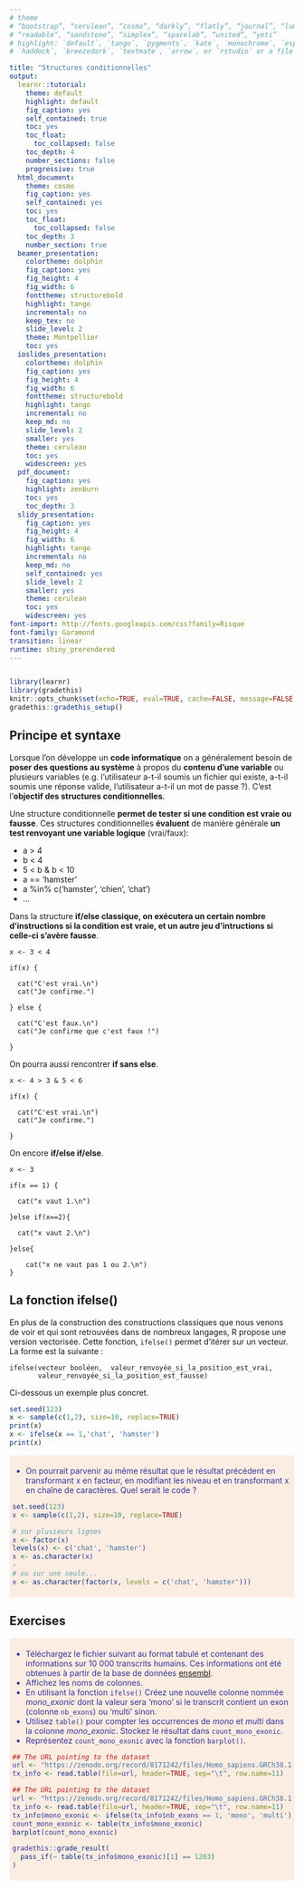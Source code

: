 ```yaml
---
# theme
# “bootstrap”, “cerulean”, “cosmo”, “darkly”, “flatly”, “journal”, “lumen”, “paper”, 
# “readable”, “sandstone”, “simplex”, “spacelab”, “united”, “yeti”
# highlight: `default`, `tango`, `pygments`, `kate`, `monochrome`, `espresso`, `zenburn`, 
# `haddock`, `breezedark`, `textmate`, `arrow`, or `rstudio` or a file with extension `.theme`.

title: "Structures conditionnelles"
output:
  learnr::tutorial:
    theme: default
    highlight: default
    fig_caption: yes
    self_contained: true
    toc: yes
    toc_float: 
      toc_collapsed: false
    toc_depth: 4
    number_sections: false
    progressive: true
  html_document:
    theme: cosmo
    fig_caption: yes
    self_contained: yes
    toc: yes
    toc_float: 
      toc_collapsed: false
    toc_depth: 3
    number_section: true
  beamer_presentation:
    colortheme: dolphin
    fig_caption: yes
    fig_height: 4
    fig_width: 6
    fonttheme: structurebold
    highlight: tango
    incremental: no
    keep_tex: no
    slide_level: 2
    theme: Montpellier
    toc: yes
  ioslides_presentation:
    colortheme: dolphin
    fig_caption: yes
    fig_height: 4
    fig_width: 6
    fonttheme: structurebold
    highlight: tango
    incremental: no
    keep_md: no
    slide_level: 2
    smaller: yes
    theme: cerulean
    toc: yes
    widescreen: yes
  pdf_document:
    fig_caption: yes
    highlight: zenburn
    toc: yes
    toc_depth: 3
  slidy_presentation:
    fig_caption: yes
    fig_height: 4
    fig_width: 6
    highlight: tango
    incremental: no
    keep_md: no
    self_contained: yes
    slide_level: 2
    smaller: yes
    theme: cerulean
    toc: yes
    widescreen: yes
font-import: http://fonts.googleapis.com/css?family=Risque
font-family: Garamond
transition: linear
runtime: shiny_prerendered
---
```


<!--  
Here the parameters about the documents.
https://www.rstudio.com/wp-content/uploads/2015/03/rmarkdown-reference.pdf 
--> 


```css

```

<script language="JavaScript" type="text/javascript">
          
          function sizeTbl2(h,i) {
          var tbl = document.getElementById("section-" + i);
          tbl.style.display = h;
          }

</script>



<style>
.exo {
  border-radius: 5px;
  margin-top: 5px;
  margin-bottom: 5px;
  padding-top: 5px;
  padding-bottom: 5px;
  padding-left: 5px;
  padding-right: 5px;
  background-color: #fcede3;
  color: rgb(51, 51,153);
}
.tips {
       padding-top: 5px;
       padding-bottom: 5px;
       padding-left: 5px;
       padding-right: 5px;
       border: 1px dashed #2f6fab;
       background-color: #EEFFEE;
}
.solution {
            margin-top: 5px;
            margin-bottom: 5px;
            padding-top: 5px;
            padding-bottom: 5px;
            padding-left: 5px;
            padding-right: 5px;
            border: 1px dashed #FFFFFF;
            background-color: #EEEEFF;
            color: #0000BB;
            font-size: 11px;
}
</style>


```r
library(learnr)
library(gradethis)
knitr::opts_chunk$set(echo=TRUE, eval=TRUE, cache=FALSE, message=FALSE, warning=FALSE, comment="")
gradethis::gradethis_setup()
```

## Principe et syntaxe

Lorsque l'on développe un **code informatique** on a généralement besoin de **poser des questions au système** à propos du  **contenu d'une variable** ou plusieurs variables (e.g. l'utilisateur a-t-il soumis un fichier qui existe, a-t-il soumis une réponse valide, l'utilisateur a-t-il un mot de passe ?). C'est l'**objectif des structures conditionnelles**.

Une structure conditionnelle **permet de tester si une condition est vraie ou fausse**. Ces structures conditionnelles **évaluent** de manière générale **un test renvoyant une variable logique** (vrai/faux):

  - a > 4
  - b < 4
  - 5 < b & b < 10
  - a == 'hamster'
  - a %in% c('hamster', 'chien', 'chat')
  - ...

Dans la structure **if/else classique, on exécutera un certain nombre d'instructions si la condition est vraie, et un autre jeu d'intructions si celle-ci s'avère fausse**.

```
x <- 3 < 4

if(x) {
  
  cat("C'est vrai.\n")
  cat("Je confirme.")
  
} else {
  
  cat("C'est faux.\n")
  cat("Je confirme que c'est faux !")
  
}
```

On pourra aussi rencontrer **if sans else**.

```
x <- 4 > 3 & 5 < 6

if(x) {
  
  cat("C'est vrai.\n")
  cat("Je confirme.")
  
}
```

On encore **if/else if/else**.

```
x <- 3

if(x == 1) {
  
  cat("x vaut 1.\n")
  
}else if(x==2){
  
  cat("x vaut 2.\n")
  
}else{
  
    cat("x ne vaut pas 1 ou 2.\n")
}
```

## La fonction ifelse()

En plus de la construction des constructions classiques que nous venons de voir et qui sont retrouvées dans de nombreux langages, R propose une version vectorisée. Cette fonction, `ifelse()` permet d'itérer sur un vecteur. La forme est la suivante :

```
ifelse(vecteur booléen,  valeur_renvoyée_si_la_position_est_vrai,
       valeur_renvoyée_si_la_position_est_fausse)
```

Ci-dessous un exemple plus concret.

```r
set.seed(123)
x <- sample(c(1,2), size=10, replace=TRUE)
print(x)
x <- ifelse(x == 1,'chat', 'hamster')
print(x) 
```

<div class="exo">

- On pourrait parvenir au même résultat que le résultat précédent en transformant x en facteur, en modifiant les niveau et en transformant x en chaîne de caractères. Quel serait le code ?

```r
set.seed(123)
x <- sample(c(1,2), size=10, replace=TRUE)
```

```r
# sur plusieurs lignes
x <- factor(x)
levels(x) <- c('chat', 'hamster')
x <- as.character(x)
·
# ou sur une seule...
x <- as.character(factor(x, levels = c('chat', 'hamster')))
```
</div>

## Exercises

<div class="exo">

- Téléchargez le fichier suivant au format tabulé et contenant des informations sur 10 000 transcrits humains. Ces informations ont été obtenues à partir de la base de données [ensembl](https://www.ensembl.org/index.html). 
- Affichez les noms de colonnes.
- En utilisant la fonction `ifelse()` Créez une nouvelle colonne nommée *mono_exonic* dont la valeur sera 'mono' si le transcrit contient un exon (colonne `nb_exons`) ou 'multi' sinon.
- Utilisez `table()` pour compter les occurrences de *mono* et *multi* dans la colonne *mono_exonic*. Stockez le résultat dans `count_mono_exonic`.
- Représentez `count_mono_exonic` avec la fonction `barplot()`.


```r
## The URL pointing to the dataset
url <- "https://zenodo.org/record/8171242/files/Homo_sapiens.GRCh38.110.chr_10k.tsv"
tx_info <- read.table(file=url, header=TRUE, sep="\t", row.name=11)
```

```r
## The URL pointing to the dataset
url <- "https://zenodo.org/record/8171242/files/Homo_sapiens.GRCh38.110.chr_10k.tsv"
tx_info <- read.table(file=url, header=TRUE, sep="\t", row.name=11)
tx_info$mono_exonic <- ifelse(tx_info$nb_exons == 1, 'mono', 'multi')
count_mono_exonic <- table(tx_info$mono_exonic)
barplot(count_mono_exonic)
```

```r
gradethis::grade_result(
  pass_if(~ table(tx_info$mono_exonic)[1] == 1203)
)
```

</div>



